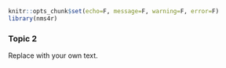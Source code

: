 ```r
knitr::opts_chunk$set(echo=F, message=F, warning=F, error=F)
library(nms4r)
```

### Topic 2

Replace with your own text.